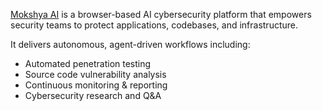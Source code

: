 
[Mokshya AI](https://mokshya.ai/) is a browser-based AI cybersecurity platform that empowers security teams to protect applications, codebases, and infrastructure.  

It delivers autonomous, agent-driven workflows including:  
- Automated penetration testing  
- Source code vulnerability analysis  
- Continuous monitoring & reporting  
- Cybersecurity research and Q&A 